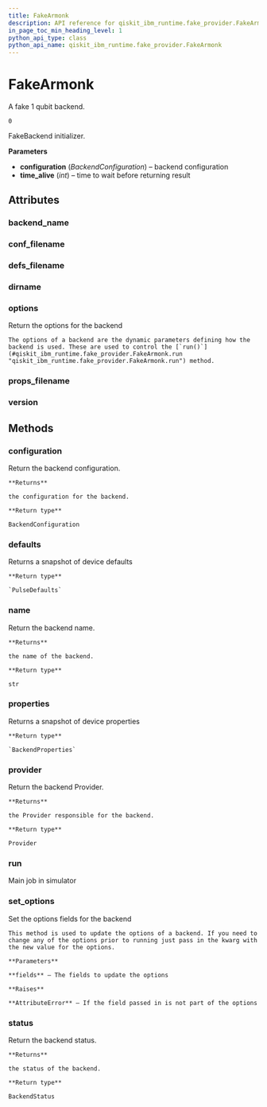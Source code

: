 ```yaml
---
title: FakeArmonk
description: API reference for qiskit_ibm_runtime.fake_provider.FakeArmonk
in_page_toc_min_heading_level: 1
python_api_type: class
python_api_name: qiskit_ibm_runtime.fake_provider.FakeArmonk
---
```


# FakeArmonk

<Class id="qiskit_ibm_runtime.fake_provider.FakeArmonk" isDedicatedPage={true} github="https://github.com/qiskit/qiskit-ibm-runtime/tree/stable/0.18/qiskit_ibm_runtime/fake_provider/backends/armonk/fake_armonk.py" signature="FakeArmonk" modifiers="class">
  A fake 1 qubit backend.

  ```text
  0
  ```

  FakeBackend initializer.

  **Parameters**

  *   **configuration** (*BackendConfiguration*) – backend configuration
  *   **time\_alive** (*int*) – time to wait before returning result

  ## Attributes

  ### backend\_name

  <Attribute id="qiskit_ibm_runtime.fake_provider.FakeArmonk.backend_name" attributeValue="'fake_armonk'" />

  ### conf\_filename

  <Attribute id="qiskit_ibm_runtime.fake_provider.FakeArmonk.conf_filename" attributeValue="'conf_armonk.json'" />

  ### defs\_filename

  <Attribute id="qiskit_ibm_runtime.fake_provider.FakeArmonk.defs_filename" attributeValue="'defs_armonk.json'" />

  ### dirname

  <Attribute id="qiskit_ibm_runtime.fake_provider.FakeArmonk.dirname" attributeValue="'/home/runner/work/qiskit-ibm-runtime/qiskit-ibm-runtime/qiskit_ibm_runtime/fake_provider/backends/armonk'" />

  ### options

  <Attribute id="qiskit_ibm_runtime.fake_provider.FakeArmonk.options">
    Return the options for the backend

    The options of a backend are the dynamic parameters defining how the backend is used. These are used to control the [`run()`](#qiskit_ibm_runtime.fake_provider.FakeArmonk.run "qiskit_ibm_runtime.fake_provider.FakeArmonk.run") method.
  </Attribute>

  ### props\_filename

  <Attribute id="qiskit_ibm_runtime.fake_provider.FakeArmonk.props_filename" attributeValue="'props_armonk.json'" />

  ### version

  <Attribute id="qiskit_ibm_runtime.fake_provider.FakeArmonk.version" attributeValue="1" />

  ## Methods

  ### configuration

  <Function id="qiskit_ibm_runtime.fake_provider.FakeArmonk.configuration" signature="configuration()">
    Return the backend configuration.

    **Returns**

    the configuration for the backend.

    **Return type**

    BackendConfiguration
  </Function>

  ### defaults

  <Function id="qiskit_ibm_runtime.fake_provider.FakeArmonk.defaults" signature="defaults()">
    Returns a snapshot of device defaults

    **Return type**

    `PulseDefaults`
  </Function>

  ### name

  <Function id="qiskit_ibm_runtime.fake_provider.FakeArmonk.name" signature="name()">
    Return the backend name.

    **Returns**

    the name of the backend.

    **Return type**

    str
  </Function>

  ### properties

  <Function id="qiskit_ibm_runtime.fake_provider.FakeArmonk.properties" signature="properties()">
    Returns a snapshot of device properties

    **Return type**

    `BackendProperties`
  </Function>

  ### provider

  <Function id="qiskit_ibm_runtime.fake_provider.FakeArmonk.provider" signature="provider()">
    Return the backend Provider.

    **Returns**

    the Provider responsible for the backend.

    **Return type**

    Provider
  </Function>

  ### run

  <Function id="qiskit_ibm_runtime.fake_provider.FakeArmonk.run" signature="run(run_input, **kwargs)">
    Main job in simulator
  </Function>

  ### set\_options

  <Function id="qiskit_ibm_runtime.fake_provider.FakeArmonk.set_options" signature="set_options(**fields)">
    Set the options fields for the backend

    This method is used to update the options of a backend. If you need to change any of the options prior to running just pass in the kwarg with the new value for the options.

    **Parameters**

    **fields** – The fields to update the options

    **Raises**

    **AttributeError** – If the field passed in is not part of the options
  </Function>

  ### status

  <Function id="qiskit_ibm_runtime.fake_provider.FakeArmonk.status" signature="status()">
    Return the backend status.

    **Returns**

    the status of the backend.

    **Return type**

    BackendStatus
  </Function>
</Class>

